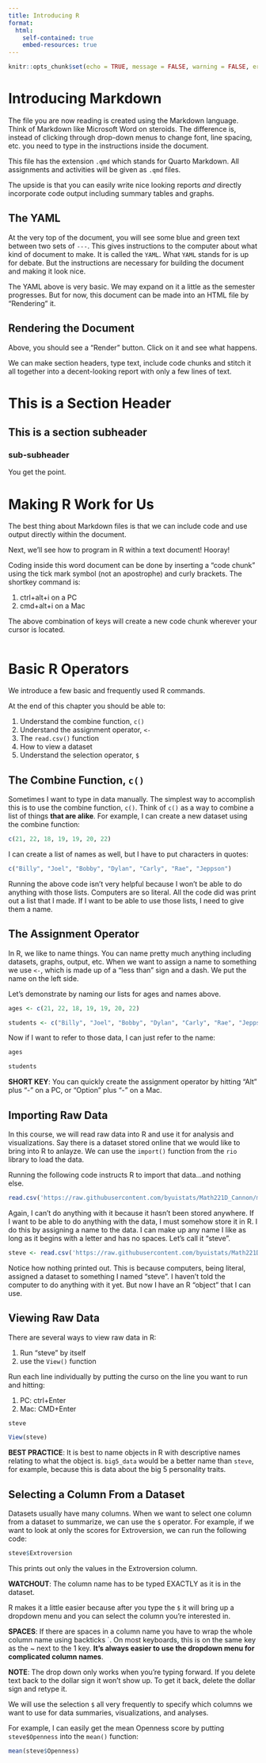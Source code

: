 ```yaml
---
title: Introducing R
format:
  html:
    self-contained: true
    embed-resources: true
---
```

```r
knitr::opts_chunk$set(echo = TRUE, message = FALSE, warning = FALSE, error = TRUE)
```


# Introducing Markdown

The file you are now reading is created using the Markdown language.  Think of Markdown like Microsoft Word on steroids.  The difference is, instead of clicking through drop-down menus to change font, line spacing, etc. you need to type in the instructions inside the document.  

This file has the extension `.qmd` which stands for Quarto Markdown.  All assignments and activities will be given as `.qmd` files.  

The upside is that you can easily write nice looking reports _and_ directly incorporate code output including summary tables and graphs.  

## The YAML

At the very top of the document, you will see some blue and green text between two sets of `---`.  This gives instructions to the computer about what kind of document to make.  It is called the `YAML`.  What `YAML` stands for is up for debate.  But the instructions are necessary for building the document and making it look nice.  

The YAML above is very basic.  We may expand on it a little as the semester progresses.  But for now, this document can be made into an HTML file by "Rendering" it.  


## Rendering the Document

Above, you should see a  "Render" button.  Click on it and see what happens.

We can make section headers, type text, include code chunks and stitch it all together into a decent-looking report with only a few lines of text.  

# This is a Section Header
## This is a section subheader
### sub-subheader

You get the point.

# Making R Work for Us

The best thing about Markdown files is that we can include code and use output directly within the document.  

Next, we'll see how to program in R within a text document!  Hooray!

Coding inside this word document can be done by inserting a "code chunk" using the tick mark symbol (not an apostrophe) and curly brackets.  The shortkey command is:

1. ctrl+alt+i on a PC
1. cmd+alt+i on a Mac

The above combination of keys will create a new code chunk wherever your cursor is located.  

```r

```


# Basic R Operators

We introduce a few basic and frequently used R commands.  

At the end of this chapter you should be able to:

1. Understand the combine function, `c()`
2. Understand the assignment operator, `<-`
3. The `read.csv()` function
4. How to view a dataset
5. Understand the selection operator, `$`



## The Combine Function, `c()`

Sometimes I want to type in data manually.  The simplest way to accomplish this is to use the combine function, `c()`.  Think of `c()` as a way to combine a list of things __that are alike__.  For example, I can create a new dataset using the combine function: 


```r

c(21, 22, 18, 19, 19, 20, 22)

```

I can create a list of names as well, but I have to put characters in quotes:  

```r

c("Billy", "Joel", "Bobby", "Dylan", "Carly", "Rae", "Jeppson")

```


Running the above code isn't very helpful because I won't be able to do anything with those lists.  Computers are so literal.  All the code did was print out a list that I made.  If I want to be able to use those lists, I need to give them a name.  


## The Assignment Operator

In R, we like to name things.  You can name pretty much anything including datasets, graphs, output, etc.  When we want to assign a name to something we use `<-`, which is made up of a "less than" sign and a dash.  We put the name on the left side.  

Let's demonstrate by naming our lists for ages and names above.  

```r
ages <- c(21, 22, 18, 19, 19, 20, 22)

students <- c("Billy", "Joel", "Bobby", "Dylan", "Carly", "Rae", "Jeppson")

```

Now if I want to refer to those data, I can just refer to the name:

```r
ages

students
```


__SHORT KEY__:  You can quickly create the assignment operator by hitting "Alt" plus "-" on a PC, or "Option" plus "-" on a Mac.  

## Importing Raw Data

In this course, we will read raw data into R and use it for analysis and visualizations.  Say there is a dataset stored online that we would like to bring into R to anlayze.  We can use the `import()` function from the `rio` library to load the data.  

Running the following code instructs R to import that data...and nothing else.  

```r

read.csv('https://raw.githubusercontent.com/byuistats/Math221D_Cannon/master/Data/All_class_combined_personality_data.csv')

```

Again, I can't do anything with it because it hasn't been stored anywhere.  If I want to be able to do anything with the data, I must somehow store it in R.  I do this by assigning a name to the data.  I can make up any name I like as long as it begins with a letter and has no spaces.  Let's call it "steve".  

```r

steve <- read.csv('https://raw.githubusercontent.com/byuistats/Math221D_Cannon/master/Data/All_class_combined_personality_data.csv')

```

Notice how nothing printed out.  This is because computers, being literal, assigned a dataset to something I named "steve".  I haven't told the computer to do anything with it yet.  But now I have an R "object" that I can use.  

## Viewing Raw Data

There are several ways to view raw data in R:

1. Run "steve" by itself
2. use the `View()` function

Run each line individually by putting the curso on the line you want to run and hitting:  

1. PC:  ctrl+Enter
2. Mac: CMD+Enter


```r
steve

View(steve)

```


__BEST PRACTICE__:  It is best to name objects in R with descriptive names relating to what the object is.  `big5_data` would be a better name than `steve`, for example, because this is data about the big 5 personality traits.  

## Selecting a Column From a Dataset

Datasets usually have many columns.  When we want to select one column from a dataset to summarize, we can use the `$` operator.  For example, if we want to look at only the scores for Extroversion, we can run the following code:

```r

steve$Extroversion 

```

This prints out only the values in the Extroversion column.    

__WATCHOUT__:  The column name has to be typed EXACTLY as it is in the dataset.  

R makes it a little easier because after you type the `$` it will bring up a dropdown menu and you can select the column you're interested in.  

__SPACES__:  If there are spaces in a column name you have to wrap the whole column name using backticks `.  On most keyboards, this is on the same key as the ~ next to the 1 key.  __It's always easier to use the dropdown menu for complicated column names__.   

__NOTE__:  The drop down only works when you're typing forward.  If you delete text back to the dollar sign it won't show up.  To get it back, delete the dollar sign and retype it.  


We will use the selection `$` all very frequently to specify which columns we want to use for data summaries, visualizations, and analyses.  

For example, I can easily get the mean Openness score by putting `steve$Openness` into the `mean()` function:

```r
mean(steve$Openness)
```
